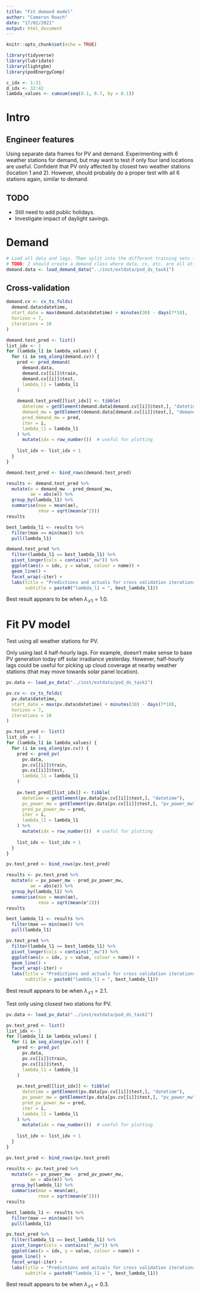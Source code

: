 ```yaml
---
title: "Fit demand model"
author: "Cameron Roach"
date: "17/02/2021"
output: html_document
---
```


```r
knitr::opts_chunk$set(echo = TRUE)

library(tidyverse)
library(lubridate)
library(lightgbm)
library(podEnergyComp)

c_idx <- 1:31
d_idx <- 32:42
lambda_values <- cumsum(seq(0.1, 0.7, by = 0.1))
```

# Intro

## Engineer features

Using separate data frames for PV and demand. Experimenting with 6 weather stations for demand, but may want to test if only four land locations are useful. Confident that PV only affected by closest two weather stations (location 1 and 2). However, should probably do a proper test with all 6 stations again, similar to demand.

## TODO

* Still need to add public holidays.
* Investigate impact of daylight savings.

# Demand

```r
# Load all data and lags. Then split into the different training sets for models.
# TODO: I should create a demand class where data, cv, etc. are all attributes/methods.
demand.data <- load_demand_data("../inst/extdata/pod_ds_task1")
```



## Cross-validation

```r
demand.cv <- cv_ts_folds(
  demand.data$datetime,
  start_date = max(demand.data$datetime) + minutes(30) - days(7*10),
  horizon = 7,
  iterations = 10
)

demand.test_pred <- list()
list_idx <- 1
for (lambda_l1 in lambda_values) {
  for (i in seq_along(demand.cv)) {
    pred <- pred_demand(
      demand.data,
      demand.cv[[i]]$train,
      demand.cv[[i]]$test,
      lambda_l1 = lambda_l1
    )
    
    demand.test_pred[[list_idx]] <- tibble(
      datetime = getElement(demand.data[demand.cv[[i]]$test,], "datetime"),
      demand_mw = getElement(demand.data[demand.cv[[i]]$test,], "demand_mw"),
      pred_demand_mw = pred,
      iter = i,
      lambda_l1 = lambda_l1
    ) %>% 
      mutate(idx = row_number())  # useful for plotting
    
    list_idx <- list_idx + 1
  }
}

demand.test_pred <- bind_rows(demand.test_pred)
```



```r
results <- demand.test_pred %>% 
  mutate(e = demand_mw - pred_demand_mw,
         ae = abs(e)) %>% 
  group_by(lambda_l1) %>% 
  summarise(mae = mean(ae),
            rmse = sqrt(mean(e^2)))
results

best_lambda_l1 <- results %>% 
  filter(mae == min(mae)) %>% 
  pull(lambda_l1)

demand.test_pred %>% 
  filter(lambda_l1 == best_lambda_l1) %>% 
  pivot_longer(cols = contains("_mw")) %>% 
  ggplot(aes(x = idx, y = value, colour = name)) + 
  geom_line() + 
  facet_wrap(~iter) +
  labs(title = "Predictions and actuals for cross validation iterations",
       subtitle = paste0("lambda_l1 = ", best_lambda_l1))
```


Best result appears to be when $\lambda_{\mathcal{L}1} = 1.0$.


# Fit PV model

Test using all weather stations for PV.

Only using last 4 half-hourly lags. For example, doesn't make sense to base PV generation today off solar irradiance yesterday. However, half-hourly lags could be useful for picking up cloud coverage at nearby weather stations (that may move towards solar panel location).

```r
pv.data <- load_pv_data("../inst/extdata/pod_ds_task1")

pv.cv <- cv_ts_folds(
  pv.data$datetime,
  start_date = max(pv.data$datetime) + minutes(30) - days(7*10),
  horizon = 7,
  iterations = 10
)

pv.test_pred <- list()
list_idx <- 1
for (lambda_l1 in lambda_values) {
  for (i in seq_along(pv.cv)) {
    pred <- pred_pv(
      pv.data,
      pv.cv[[i]]$train,
      pv.cv[[i]]$test,
      lambda_l1 = lambda_l1
    )
    
    pv.test_pred[[list_idx]] <- tibble(
      datetime = getElement(pv.data[pv.cv[[i]]$test,], "datetime"),
      pv_power_mw = getElement(pv.data[pv.cv[[i]]$test,], "pv_power_mw"),
      pred_pv_power_mw = pred,
      iter = i,
      lambda_l1 = lambda_l1
    ) %>% 
      mutate(idx = row_number())  # useful for plotting
    
    list_idx <- list_idx + 1
  }
}

pv.test_pred <- bind_rows(pv.test_pred)

results <- pv.test_pred %>% 
  mutate(e = pv_power_mw - pred_pv_power_mw,
         ae = abs(e)) %>% 
  group_by(lambda_l1) %>% 
  summarise(mae = mean(ae),
            rmse = sqrt(mean(e^2)))
results

best_lambda_l1 <- results %>% 
  filter(mae == min(mae)) %>% 
  pull(lambda_l1)

pv.test_pred %>% 
  filter(lambda_l1 == best_lambda_l1) %>% 
  pivot_longer(cols = contains("_mw")) %>% 
  ggplot(aes(x = idx, y = value, colour = name)) + 
  geom_line() + 
  facet_wrap(~iter) +
  labs(title = "Predictions and actuals for cross validation iterations",
       subtitle = paste0("lambda_l1 = ", best_lambda_l1))
```

Best result appears to be when $\lambda_{\mathcal{L}1} = 2.1$.

Test only using closest two stations for PV.

```r
pv.data <- load_pv_data("../inst/extdata/pod_ds_task1")

pv.test_pred <- list()
list_idx <- 1
for (lambda_l1 in lambda_values) {
  for (i in seq_along(pv.cv)) {
    pred <- pred_pv(
      pv.data,
      pv.cv[[i]]$train,
      pv.cv[[i]]$test,
      lambda_l1 = lambda_l1
    )
    
    pv.test_pred[[list_idx]] <- tibble(
      datetime = getElement(pv.data[pv.cv[[i]]$test,], "datetime"),
      pv_power_mw = getElement(pv.data[pv.cv[[i]]$test,], "pv_power_mw"),
      pred_pv_power_mw = pred,
      iter = i,
      lambda_l1 = lambda_l1
    ) %>% 
      mutate(idx = row_number())  # useful for plotting
    
    list_idx <- list_idx + 1
  }
}

pv.test_pred <- bind_rows(pv.test_pred)

results <- pv.test_pred %>% 
  mutate(e = pv_power_mw - pred_pv_power_mw,
         ae = abs(e)) %>% 
  group_by(lambda_l1) %>% 
  summarise(mae = mean(ae),
            rmse = sqrt(mean(e^2)))
results

best_lambda_l1 <- results %>% 
  filter(mae == min(mae)) %>% 
  pull(lambda_l1)

pv.test_pred %>% 
  filter(lambda_l1 == best_lambda_l1) %>% 
  pivot_longer(cols = contains("_mw")) %>% 
  ggplot(aes(x = idx, y = value, colour = name)) + 
  geom_line() + 
  facet_wrap(~iter) +
  labs(title = "Predictions and actuals for cross validation iterations",
       subtitle = paste0("lambda_l1 = ", best_lambda_l1))
```

Best result appears to be when $\lambda_{\mathcal{L}1} = 0.3$.
